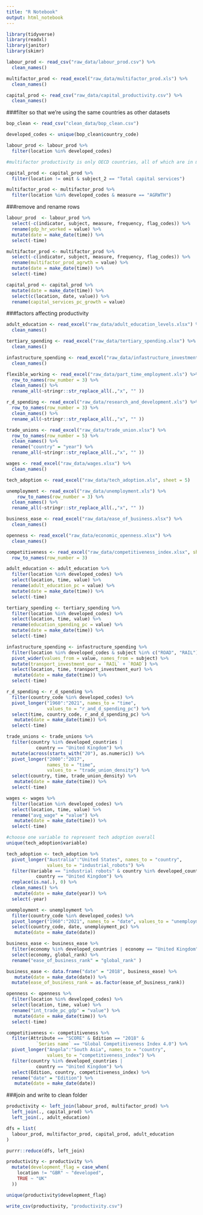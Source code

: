 ```yaml
---
title: "R Notebook"
output: html_notebook
---
```

```r
library(tidyverse)
library(readxl)
library(janitor)
library(skimr)
```

```r
labour_prod <- read_csv("raw_data/labour_prod.csv") %>% 
  clean_names()

multifactor_prod <- read_excel("raw_data/multifactor_prod.xls") %>% 
  clean_names()

capital_prod <- read_csv("raw_data/capital_productivity.csv") %>% 
  clean_names()
```
###filter so that we're using the same countries as other datasets
```r
bop_clean <- read_csv("clean_data/bop_clean.csv")

developed_codes <- unique(bop_clean$country_code)

labour_prod <- labour_prod %>% 
  filter(location %in% developed_codes)

#multifactor productivity is only OECD countries, all of which are in my criteria of developed countries
```
```r
capital_prod <- capital_prod %>% 
  filter(location != omit & subject_2 == "Total capital services")
```

```r
multifactor_prod <- multifactor_prod %>% 
  filter(location %in% developed_codes & measure == "AGRWTH")
```

###remove and rename rows
```r
labour_prod  <- labour_prod %>% 
  select(-c(indicator, subject, measure, frequency, flag_codes)) %>%
  rename(gdp_hr_worked = value) %>% 
  mutate(date = make_date(time)) %>% 
  select(-time)
```

```r
multifactor_prod <- multifactor_prod %>% 
  select(-c(indicator, subject, measure, frequency, flag_codes)) %>%
  rename(multifactor_prod_agrwth = value) %>% 
  mutate(date = make_date(time)) %>% 
  select(-time)
```

```r
capital_prod <- capital_prod %>% 
  mutate(date = make_date(time)) %>% 
  select(c(location, date, value)) %>% 
  rename(capital_services_pc_growth = value)
```
###factors affecting productivity
```r
adult_education <- read_excel("raw_data/adult_education_levels.xlsx") %>% 
  clean_names()

tertiary_spending <- read_excel("raw_data/tertiary_spending.xlsx") %>% 
  clean_names()

infastructure_spending <- read_excel("raw_data/infastructure_investment.xls") %>% 
  clean_names()

flexible_working <- read_excel("raw_data/part_time_employment.xls") %>% 
  row_to_names(row_number = 3) %>% 
  clean_names() %>% 
  rename_all(~stringr::str_replace_all(.,"x", "" ))

r_d_spending <- read_excel("raw_data/research_and_development.xls") %>% 
  row_to_names(row_number = 3) %>% 
  clean_names() %>% 
  rename_all(~stringr::str_replace_all(.,"x", "" ))

trade_unions <- read_excel("raw_data/trade_union.xlsx") %>% 
  row_to_names(row_number = 5) %>% 
  clean_names() %>% 
  rename("country" = "year") %>% 
  rename_all(~stringr::str_replace_all(.,"x", "" ))

wages <- read_excel("raw_data/wages.xlsx") %>% 
  clean_names()

tech_adoption <- read_excel("raw_data/tech_adoption.xls", sheet = 5)

unemployment <- read_excel("raw_data/unemployment.xls") %>% 
    row_to_names(row_number = 3) %>% 
  clean_names() %>% 
  rename_all(~stringr::str_replace_all(.,"x", "" ))

business_ease <- read_excel("raw_data/ease_of_business.xlsx") %>% 
  clean_names()

openness <- read_excel("raw_data/economic_openness.xlsx") %>% 
  clean_names()

competitiveness <- read_excel("raw_data/competitiveness_index.xlsx", sheet = 2) %>% 
  row_to_names(row_number = 3) 
```

```r
adult_education <- adult_education %>% 
  filter(location %in% developed_codes) %>% 
  select(location, time, value) %>% 
  rename(adult_education_pc = value) %>% 
  mutate(date = make_date(time)) %>% 
  select(-time)

tertiary_spending <- tertiary_spending %>% 
  filter(location %in% developed_codes) %>% 
  select(location, time, value) %>% 
  rename(education_spending_pc = value) %>% 
  mutate(date = make_date(time)) %>% 
  select(-time)
```

```r
infastructure_spending <- infastructure_spending %>% 
  filter(location %in% developed_codes & subject %in% c("ROAD", "RAIL")) %>%
  pivot_wider(values_from = value, names_from = subject) %>% 
  mutate(transport_investment_eur = `RAIL` + `ROAD`) %>% 
  select(location, time, transport_investment_eur) %>% 
   mutate(date = make_date(time)) %>% 
  select(-time)
```
```r
r_d_spending <- r_d_spending %>% 
  filter(country_code %in% developed_codes) %>% 
  pivot_longer("1960":"2021", names_to = "time", 
               values_to = "r_and_d_spending_pc") %>% 
  select(time, country_code, r_and_d_spending_pc) %>% 
   mutate(date = make_date(time)) %>% 
  select(-time)
```
```r
trade_unions <- trade_unions %>% 
  filter(country %in% developed_countries |
           country == "United Kingdom") %>% 
  mutate(across(starts_with("20"), as.numeric)) %>% 
  pivot_longer("2000":"2017", 
               names_to = "time", 
               values_to = "trade_union_density") %>% 
  select(country, time, trade_union_density) %>% 
   mutate(date = make_date(time)) %>% 
  select(-time)
```

```r
wages <- wages %>% 
  filter(location %in% developed_codes) %>% 
  select(location, time, value) %>% 
  rename("avg_wage" = "value") %>% 
   mutate(date = make_date(time)) %>% 
  select(-time)
```

```r
#choose one variable to represent tech adoption overall
unique(tech_adoption$variable)

tech_adoption <- tech_adoption %>% 
  pivot_longer("Australia":"United States", names_to = "country", 
               values_to = "industrial_robots") %>% 
  filter(Variable == "industrial robots" & country %in% developed_countries |
           country == "United Kingdom") %>% 
  replace(is.na(.), 0) %>% 
  clean_names() %>% 
   mutate(date = make_date(year)) %>% 
  select(-year)
```
```r
unemployment <- unemployment %>% 
  filter(country_code %in% developed_codes) %>% 
  pivot_longer("1960":"2021", names_to = "date", values_to = "unemployment_pc") %>% 
  select(country_code, date, unemployment_pc) %>% 
   mutate(date = make_date(date))
```

```r
business_ease <- business_ease %>% 
  filter(economy %in% developed_countries | economy == "United Kingdom") %>% 
  select(economy, global_rank) %>% 
  rename("ease_of_business_rank" = "global_rank" )

business_ease <- data.frame("date" = "2018", business_ease) %>% 
   mutate(date = make_date(date)) %>% 
  mutate(ease_of_business_rank = as.factor(ease_of_business_rank))
```
```r
openness <- openness %>% 
  filter(location %in% developed_codes) %>% 
  select(location, time, value) %>% 
  rename("int_trade_pc_gdp" = "value") %>% 
   mutate(date = make_date(time)) %>% 
  select(-time)
```
```r
competitiveness <- competitiveness %>% 
  filter(Attribute == "SCORE" & Edition == "2018" & 
           `Series name` == "Global Competitiveness Index 4.0") %>% 
  pivot_longer("Angola":"South Asia", names_to = "country",
               values_to = "competitiveness_index") %>% 
  filter(country %in% developed_countries |
           country == "United Kingdom") %>% 
  select(Edition, country, competitiveness_index) %>% 
  rename("date" = "Edition") %>% 
   mutate(date = make_date(date))
```


###join and write to clean folder
```r
productivity <- left_join(labour_prod, multifactor_prod) %>% 
  left_join(., capital_prod) %>% 
  left_join(., adult_education)
```
```r
dfs = list(
  labour_prod, multifactor_prod, capital_prod, adult_education
)

purrr::reduce(dfs, left_join)
```


```r
productivity <- productivity %>% 
  mutate(development_flag = case_when(
    location != "GBR" ~ "developed",
    TRUE ~ "UK"
  ))

unique(productivity$development_flag)
```


```r
write_csv(productivity, "productivity.csv")
```


